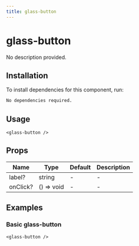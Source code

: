 ```yaml
---
title: glass-button
---
```


# glass-button

No description provided.

## Installation
To install dependencies for this component, run:
```bash
No dependencies required.
```

## Usage
```tsx
<glass-button />
```

## Props
| Name      | Type     | Default | Description                 |
|-----------|----------|---------|-----------------------------|
| label? | string | - | - |
| onClick? | () => void | - | - |

## Examples

### Basic glass-button
```tsx
<glass-button />
```

